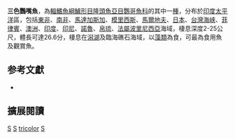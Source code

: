 {{Speciesbox 
| taxon = Scarus tricolor
| image = Scarus tricolor1.jpg
| status= LC
| status_system = iucn3.1
| authority = [[Bleeker|Bleeker]], 1847
| synonyms = *''Callyodon elerae''<br /><small>Jordan & Seale, 1907</small>
*''Callyodon latifasciatus''<br /><small>Seale & Bean, 1907</small>
*''Callyodon mus''<br /><small>Smith, 1956</small>
*''Callyodon tricolor''<br /><small>Bleeker, 1847</small>
*''Callyodon urbanus''<br /><small>Smith, 1959</small>
*''Callyodon viridibusius''<br /><small>Fowler & Bean, 1928</small>
}}

'''三色鸚嘴魚'''，為[[輻鰭魚綱|輻鰭魚綱]][[鱸形目|鱸形目]][[隆頭魚亞目|隆頭魚亞目]][[鸚哥魚科|鸚哥魚科]]的其中一[[種|種]]，分布於[[印度|印度]][[太平洋|太平洋]]區，包括[[東非|東非]]、[[南非|南非]]、[[馬達加斯加|馬達加斯加]]、[[模里西斯|模里西斯]]、[[馬爾地夫|馬爾地夫]]、[[日本|日本]]、[[台灣海峡|台灣海峡]]、[[菲律賓|菲律賓]]、[[澳洲|澳洲]]、[[印度|印度]]、[[印尼|印尼]]、[[諾魯|諾魯]]、[[帛琉|帛琉]]、[[法屬波里尼西亞|法屬波里尼西亞]]海域，棲息深度2-25公尺，體長可達26.6分，棲息在[[潟湖|潟湖]]及臨海礁石海域，以[[藻類|藻類]]為食，可最為食用魚及觀賞魚。

== 参考文獻 ==
*{{FishBase_species|genus=Scarus|species=tricolors|year=2012|month=7}}

== 擴展閱讀 == 
{{refbegin}}
{{wikispecies-inline|Scarus tricolor|三色鸚嘴魚}}
{{refend}}
{{Taxonbar|from=Q2329408}}

[[Category:觀賞魚|S]]
[[Category:食用魚|S]]
[[Category:鸚嘴魚屬|tricolor]]
[[Category:1847年描述的魚類|S]]

{{鱸形目小作品}}